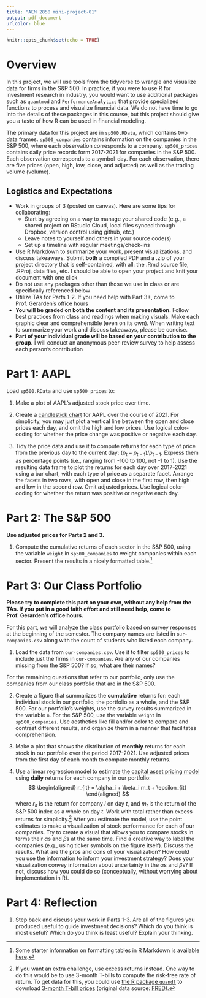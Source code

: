 ```yaml
---
title: "AEM 2850 mini-project-01"
output: pdf_document
urlcolor: blue
---
```


```r
knitr::opts_chunk$set(echo = TRUE)
```

# Overview

In this project, we will use tools from the tidyverse to wrangle and visualize data for firms in the S&P 500. In practice, if you were to use R for investment research in industry, you would want to use additional packages such as `quantmod` and `PerformanceAnalytics` that provide specialized functions to process and visualize financial data. We do not have time to go into the details of these packages in this course, but this project should give you a taste of how R can be used in financial modeling.

The primary data for this project are in `sp500.RData`, which contains two data frames. `sp500_companies` contains information on the companies in the S&P 500, where each observation corresponds to a company. `sp500_prices` contains daily price records form 2017-2021 for companies in the S&P 500. Each observation corresponds to a symbol-day. For each observation, there are five prices (open, high, low, close, and adjusted) as well as the trading volume (volume).


## Logistics and Expectations

- Work in groups of 3 (posted on canvas). Here are some tips for collaborating:
  - Start by agreeing on a way to manage your shared code (e.g., a shared project on RStudio Cloud, local files synced through Dropbox, version control using github, etc.)
  - Leave notes to yourself and others in your source code(s)
  - Set up a timeline with regular meetings/check-ins
- Use R Markdown to summarize your work, present visualizations, and discuss takeaways. Submit **both** a compiled PDF and a .zip of your project directory that is self-contained, with all: the .Rmd source file, .RProj, data files, etc. I should be able to open your project and knit your document with one click
- Do not use any packages other than those we use in class or are specifically referenced below
- Utilize TAs for Parts 1-2. If you need help with Part 3+, come to Prof. Gerarden's office hours
- **You will be graded on both the content and its presentation.** Follow best practices from class and readings when making visuals. Make each graphic clear and comprehensible (even on its own). When writing text to summarize your work and discuss takeaways, please be concise.
- **Part of your individual grade will be based on your contribution to the group.** I will conduct an anonymous peer-review survey to help assess each person's contribution



# Part 1: AAPL

Load `sp500.RData` and use `sp500_prices` to:

1. Make a plot of AAPL's adjusted stock price over time.

2. Create a [candlestick chart](https://en.wikipedia.org/wiki/Candlestick_chart) for AAPL over the course of 2021. For simplicity, you may just plot a vertical line between the open and close prices each day, and omit the high and low prices. Use logical color-coding for whether the price change was positive or negative each day.

3. Tidy the price data and use it to compute returns for each type of price from the previous day to the current day: $(p_t - p_{t-1})/p_{t-1}$. Express them as percentage points (i.e., ranging from -100 to 100, not -1 to 1). Use the resulting data frame to plot the returns for each day over 2017-2021 using a bar chart, with each type of price as a separate facet. Arrange the facets in two rows, with open and close in the first row, then high and low in the second row. Omit adjusted prices. Use logical color-coding for whether the return was positive or negative each day.


# Part 2: The S&P 500

**Use adjusted prices for Parts 2 and 3.**

<!-- Summarize the performance of the S&P 500 over the period 2017-2021: -->

1. Compute the cumulative returns of each sector in the S&P 500, using the variable `weight` in `sp500_companies` to weight companies within each sector. Present the results in a nicely formatted table.^[Some starter information on formatting tables in R Markdown is available [here](https://rmarkdown.rstudio.com/lesson-7.html).]



# Part 3: Our Class Portfolio

**Please try to complete this part on your own, without any help from the TAs. If you put in a good faith effort and still need help, come to Prof. Gerarden's office hours.**

For this part, we will analyze the class portfolio based on survey responses at the beginning of the semester. The company names are listed in `our-companies.csv` along with the count of students who listed each company.

1. Load the data from `our-companies.csv`. Use it to filter `sp500_prices` to include just the firms in `our-companies`. Are any of our companies missing from the S&P 500? If so, what are their names?

For the remaining questions that refer to our portfolio, only use the companies from our class portfolio that are in the S&P 500.

2. Create a figure that summarizes the **cumulative** returns for: each individual stock in our portfolio, the portfolio as a whole, and the S&P 500. For our portfolio's weights, use the survey results summarized in the variable `n`. For the S&P 500, use the variable `weight` in `sp500_companies`. Use aesthetics like fill and/or color to compare and contrast different results, and organize them in a manner that facilitates comprehension.

3. Make a plot that shows the distribution of **monthly** returns for each stock in our portfolio over the period 2017-2021. Use adjusted prices from the first day of each month to compute monthly returns.

4. Use a linear regression model to estimate [the capital asset pricing model](https://en.wikipedia.org/wiki/Modern_portfolio_theory#Capital_asset_pricing_model) using **daily** returns for each company in our portfolio:
$$
\begin{aligned}
 r_{it} = \alpha_i + \beta_i m_t + \epsilon_{it}
\end{aligned}
$$
where $r_{it}$ is the return for company $i$ on day $t$, and $m_t$ is the return of the S&P 500 index as a whole on day $t$. Work with total rather than excess returns for simplicity.^[If you want an extra challenge, use excess returns instead. One way to do this would be to use 3-month T-bills to compute the risk-free rate of return. To get data for this, you could use [the R package `quandl`](https://data.nasdaq.com/tools/r) to download [3-month T-bill prices](https://data.nasdaq.com/data/FRED/DTB3-3month-treasury-bill-secondary-market-rate) (original data source: [FRED](https://fred.stlouisfed.org/series/DTB3)).] After you estimate the model, use the point estimates to make a visualization of stock performance for each of our companies. Try to create a visual that allows you to compare stocks in terms their $\alpha$s and $\beta$s at the same time. Find a creative way to label the companies (e.g., using ticker symbols on the figure itself). Discuss the results. What are the pros and cons of your visualization? How could you use the information to inform your investment strategy? Does your visualization convey information about uncertainty in the $\alpha$s and $\beta$s? If not, discuss how you could do so (conceptually, without worrying about implementation in R).

# Part 4: Reflection

1. Step back and discuss your work in Parts 1-3. Are all of the figures you produced useful to guide investment decisions? Which do you think is most useful? Which do you think is least useful? Explain your thinking.
